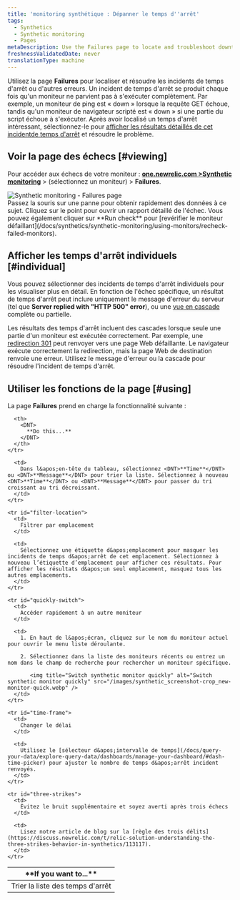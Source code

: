 ```yaml
---
title: 'monitoring synthétique : Dépanner le temps d''arrêt'
tags:
  - Synthetics
  - Synthetic monitoring
  - Pages
metaDescription: Use the Failures page to locate and troubleshoot downtime incidents. Jump to a results from each downtime incident to understand the failure.
freshnessValidatedDate: never
translationType: machine
---
```


Utilisez la page <DNT>**Failures**</DNT> pour localiser et résoudre les incidents de temps d&apos;arrêt ou d&apos;autres erreurs. Un incident de temps d&apos;arrêt se produit chaque fois qu&apos;un moniteur ne parvient pas à s&apos;exécuter complètement. Par exemple, un moniteur de ping est « down » lorsque la requête GET échoue, tandis qu&apos;un moniteur de navigateur scripté est « down » si une partie du script échoue à s&apos;exécuter. Après avoir localisé un temps d&apos;arrêt intéressant, sélectionnez-le pour [afficher les résultats détaillés de cet incidentde temps d&apos;arrêt](/docs/synthetics/new-relic-synthetics/using-monitors/viewing-monitor-results#understanding) et résoudre le problème.

## Voir la page des échecs [#viewing]

Pour accéder aux échecs de votre moniteur : <DNT>**[one.newrelic.com &gt;Synthetic monitoring](https://one.newrelic.com/synthetics-nerdlets)**</DNT> &gt; (sélectionnez un moniteur) &gt; <DNT>**Failures**</DNT>.

<img title="Synthetic monitoring - Failures page" alt="Synthetic monitoring - Failures page" src="/images/synthetic_screenshot-full_failure-page.webp" />

<figcaption>
  Passez la souris sur une panne pour obtenir rapidement des données à ce sujet. Cliquez sur le point pour ouvrir un rapport détaillé de l&apos;échec. Vous pouvez également cliquer sur <DNT>**Run check**</DNT> pour [revérifier le moniteur défaillant](/docs/synthetics/synthetic-monitoring/using-monitors/recheck-failed-monitors).
</figcaption>

## Afficher les temps d&apos;arrêt individuels [#individual]

Vous pouvez sélectionner des incidents de temps d&apos;arrêt individuels pour les visualiser plus en détail. En fonction de l&apos;échec spécifique, un résultat de temps d&apos;arrêt peut inclure uniquement le message d&apos;erreur du serveur (tel que <DNT>**Server replied with &quot;HTTP 500&quot; error**</DNT>), ou une [vue en cascade](/docs/synthetics/new-relic-synthetics/using-monitors/viewing-monitor-results#understanding) complète ou partielle.

Les résultats des temps d&apos;arrêt incluent des cascades lorsque seule une partie d&apos;un moniteur est exécutée correctement. Par exemple, une [redirection 301](http://en.wikipedia.org/wiki/HTTP_301) peut renvoyer vers une page Web défaillante. Le navigateur exécute correctement la redirection, mais la page Web de destination renvoie une erreur. Utilisez le message d&apos;erreur ou la cascade pour résoudre l&apos;incident de temps d&apos;arrêt.

## Utiliser les fonctions de la page [#using]

La page <DNT>**Failures**</DNT> prend en charge la fonctionnalité suivante :

<table>
  <thead>
    <tr>
      <th width={200}>
        <DNT>
          **If you want to...**
        </DNT>
      </th>

      <th>
        <DNT>
          **Do this...**
        </DNT>
      </th>
    </tr>
  </thead>

  <tbody>
    <tr id="sort-list">
      <td>
        Trier la liste des temps d&apos;arrêt
      </td>

      <td>
        Dans l&apos;en-tête du tableau, sélectionnez <DNT>**Time**</DNT> ou <DNT>**Message**</DNT> pour trier la liste. Sélectionnez à nouveau <DNT>**Time**</DNT> ou <DNT>**Message**</DNT> pour passer du tri croissant au tri décroissant.
      </td>
    </tr>

    <tr id="filter-location">
      <td>
        Filtrer par emplacement
      </td>

      <td>
        Sélectionnez une étiquette d&apos;emplacement pour masquer les incidents de temps d&apos;arrêt de cet emplacement. Sélectionnez à nouveau l’étiquette d’emplacement pour afficher ces résultats. Pour afficher les résultats d&apos;un seul emplacement, masquez tous les autres emplacements.
      </td>
    </tr>

    <tr id="quickly-switch">
      <td>
        Accéder rapidement à un autre moniteur
      </td>

      <td>
        1. En haut de l&apos;écran, cliquez sur le nom du moniteur actuel pour ouvrir le menu liste déroulante.

        2. Sélectionnez dans la liste des moniteurs récents ou entrez un nom dans le champ de recherche pour rechercher un moniteur spécifique.

           <img title="Switch synthetic monitor quickly" alt="Switch synthetic monitor quickly" src="/images/synthetic_screenshot-crop_new-monitor-quick.webp" />
      </td>
    </tr>

    <tr id="time-frame">
      <td>
        Changer le délai
      </td>

      <td>
        Utilisez le [sélecteur d&apos;intervalle de temps](/docs/query-your-data/explore-query-data/dashboards/manage-your-dashboard/#dash-time-picker) pour ajuster le nombre de temps d&apos;arrêt incident renvoyés.
      </td>
    </tr>

    <tr id="three-strikes">
      <td>
        Évitez le bruit supplémentaire et soyez averti après trois échecs
      </td>

      <td>
        Lisez notre article de blog sur la [règle des trois délits](https://discuss.newrelic.com/t/relic-solution-understanding-the-three-strikes-behavior-in-synthetics/113117).
      </td>
    </tr>
  </tbody>
</table>